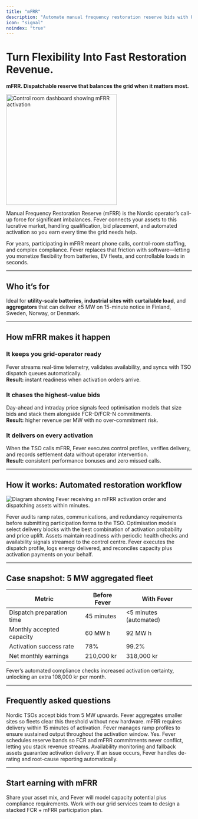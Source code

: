 ```yaml
---
title: "mFRR"
description: "Automate manual frequency restoration reserve bids with Fever’s real-time dispatch engine."
icon: "signal"
noindex: "true"
---
```


# Turn Flexibility Into Fast Restoration Revenue.

**mFRR. Dispatchable reserve that balances the grid when it matters most.**

<img
  src="/images/hero-dark.png"
  alt="Control room dashboard showing mFRR activation"
  noZoom={true}
  height="300"
  className="rounded-xl"
/>

Manual Frequency Restoration Reserve (mFRR) is the Nordic operator’s call-up force for significant imbalances. Fever connects your assets to this lucrative market, handling qualification, bid placement, and automated activation so you earn every time the grid needs help.

For years, participating in mFRR meant phone calls, control-room staffing, and complex compliance. Fever replaces that friction with software—letting you monetize flexibility from batteries, EV fleets, and controllable loads in seconds.

---

## Who it’s for

Ideal for **utility-scale batteries**, **industrial sites with curtailable load**, and **aggregators** that can deliver ≥5 MW on 15-minute notice in Finland, Sweden, Norway, or Denmark.

---

## How mFRR makes it happen

### It keeps you grid-operator ready
Fever streams real-time telemetry, validates availability, and syncs with TSO dispatch queues automatically.\
**Result:** instant readiness when activation orders arrive.

### It chases the highest-value bids
Day-ahead and intraday price signals feed optimisation models that size bids and stack them alongside FCR-D/FCR-N commitments.\
**Result:** higher revenue per MW with no over-commitment risk.

### It delivers on every activation
When the TSO calls mFRR, Fever executes control profiles, verifies delivery, and records settlement data without operator intervention.\
**Result:** consistent performance bonuses and zero missed calls.

---

## How it works: Automated restoration workflow

![Diagram showing Fever receiving an mFRR activation order and dispatching assets within minutes.](/images/hero-light.png)

<Steps>
  <Step title="Qualify the asset">
    Fever audits ramp rates, communications, and redundancy requirements before submitting participation forms to the TSO.
  </Step>
  <Step title="Forecast + bid">
    Optimisation models select delivery blocks with the best combination of activation probability and price uplift.
  </Step>
  <Step title="Standby mode">
    Assets maintain readiness with periodic health checks and availability signals streamed to the control centre.
  </Step>
  <Step title="Activation + settlement">
    Fever executes the dispatch profile, logs energy delivered, and reconciles capacity plus activation payments on your behalf.
  </Step>
</Steps>

---

## Case snapshot: 5 MW aggregated fleet

| Metric | Before Fever | With Fever |
| ------ | ------------ | ---------- |
| Dispatch preparation time | 45 minutes | <5 minutes (automated) |
| Monthly accepted capacity | 60 MW h | 92 MW h |
| Activation success rate | 78% | 99.2% |
| Net monthly earnings | 210,000 kr | 318,000 kr |

<success>
  Fever’s automated compliance checks increased activation certainty, unlocking an extra 108,000 kr per month.
</success>

---

## Frequently asked questions

<AccordionGroup>
  <Accordion title="What’s the minimum bid size?">
    Nordic TSOs accept bids from 5 MW upwards. Fever aggregates smaller sites so fleets clear this threshold without new hardware.
  </Accordion>
  <Accordion title="How fast must assets respond?">
    mFRR requires delivery within 15 minutes of activation. Fever manages ramp profiles to ensure sustained output throughout the activation window.
  </Accordion>
  <Accordion title="Can I participate if I already provide FCR?">
    Yes. Fever schedules reserve bands so FCR and mFRR commitments never conflict, letting you stack revenue streams.
  </Accordion>
  <Accordion title="How are penalties avoided?">
    Availability monitoring and fallback assets guarantee activation delivery. If an issue occurs, Fever handles de-rating and root-cause reporting automatically.
  </Accordion>
</AccordionGroup>

---

## Start earning with mFRR

<CardGroup cols={2}>
  <Card title="Assess my fleet" icon="clipboard-list" href="/get-started">
    Share your asset mix, and Fever will model capacity potential plus compliance requirements.
  </Card>
  <Card title="Schedule a strategy session" icon="users" href="/contact">
    Work with our grid services team to design a stacked FCR + mFRR participation plan.
  </Card>
</CardGroup>
